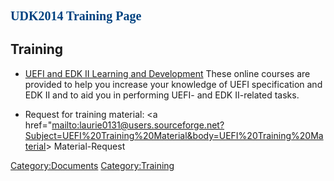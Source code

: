 {{UDK2014}}
<span style="font-size: 15.0pt; text-align: center; font-family: Verdana; color: #004280; font-weight: bold; font-style: normal">UDK2014 Training Page</span>


== Training ==


* [[UEFI_EDKII_Learning_Dev | UEFI and EDK II Learning and Development]] These online courses are provided to help you increase your knowledge of UEFI specification and EDK II and to aid you in performing UEFI- and EDK II-related tasks.

* Request for training material: <a href="mailto:laurie0131@users.sourceforge.net?Subject=UEFI%20Training%20Material&body=UEFI%20Training%20Material>  Material-Request</a>

[[Category:Documents]]
[[Category:Training]]